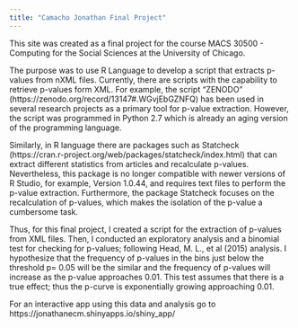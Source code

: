 ```yaml
---
title: "Camacho Jonathan Final Project"
---
```


This site was created as a final project for the course MACS 30500 - Computing for the Social Sciences at the University of Chicago. 

The purpose was to use R Language to develop a script that extracts p-values from nXML files. Currently, there are scripts with the capability to retrieve p-values form XML. For example, the script “ZENODO” (https://zenodo.org/record/13147#.WGvjEbGZNFQ) has been used in several research projects as a primary tool for p-value extraction. However, the script was programmed in Python 2.7 which is already an aging version of the programming language. 

Similarly, in R language there are packages such as Statcheck (https://cran.r-project.org/web/packages/statcheck/index.html) that can extract different statistics from articles and recalculate p-values. Nevertheless, this package is no longer compatible with newer versions of R Studio, for example, Version 1.0.44, and requires text files to perform the p-value extraction. Furthermore, the package Statcheck focuses on the recalculation of p-values, which makes the isolation of the p-value a cumbersome task. 

Thus, for this final project, I created a script for the extraction of p-values from XML files. Then, I conducted an exploratory analysis and a binomial test for checking for p-values; following Head, M. L., et al (2015) analysis. I hypothesize that the frequency of p-values in the bins just below the threshold p= 0.05 will be the similar and the frequency of p-values will increase as the p-value approaches 0.01. This test assumes that there is a true effect; thus the p-curve is exponentially growing approaching 0.01.

For an interactive app using this data and analysis go to https://jonathanecm.shinyapps.io/shiny_app/
